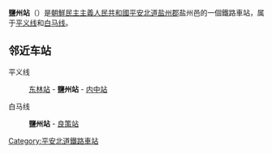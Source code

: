 {{朝鮮半島車站資訊
|公司色 = red
|文字色 = 
|站名 = 鹽州站
|圖片 = No free image-zh.png
|pxl = 
|圖片說明 =
|前一站1 = [[东林站|东林]]
|前一站距離1 = 13.4
|後一站距離1 = 7.7
|後一站1 = [[内中站|内中]]
|所屬路線1 = [[平义线|平义线]]
|距離1 = 191.2
|起點站1 = [[平壤站|平壤]]
|前一站2 = 
|前一站距離2 = 
|後一站距離2 = 8.7
|後一站2 = [[良策站|良策]]
|所屬路線2 = [[白马线|白马线]]
|距離2 = 0.0
|起點站2 = 鹽州
|諺文 = 염주역
|朝鮮漢字 = 鹽州驛
|文觀部式 = Yeomju-yeok
|馬-賴式 = Yŏmju-yŏk
|副站名 = 
|車站編號 = 
|停站路線數 = 2
|所屬公司 = [[朝鮮民主主義人民共和國鐵道省|朝鮮民主主義人民共和國鐵道省]]
|所在地 =[[平安北道|平安北道]][[盐州郡|盐州郡]]盐州邑
|車站構造 = 地面车站
|月台配置 = 
|啟用年月日 =
|廢站年月日 = 
|上下車人次 = 
|統計年度 = 
|轉車 = 
|備註 = 
|全寬備註 = 
}}

'''鹽州站'''（{{kor|名=北|諺=염주역|漢=鹽州驛|羅=Yŏmju yŏk|f=y}}）是[[朝鮮民主主義人民共和國|朝鮮民主主義人民共和國]][[平安北道|平安北道]][[盐州郡|盐州郡]]盐州邑的一個鐵路車站，属于[[平义线|平义线]]和[[白马线|白马线]]。

==邻近车站==
平义线
:[[东林站|东林站]] - '''鹽州站''' - [[内中站|内中站]]
白马线
:'''鹽州站''' - [[良策站|良策站]]

{{朝鲜铁路小作品}}

{{平义线}}
{{白马线}}

[[Category:平安北道鐵路車站|Category:平安北道鐵路車站]]